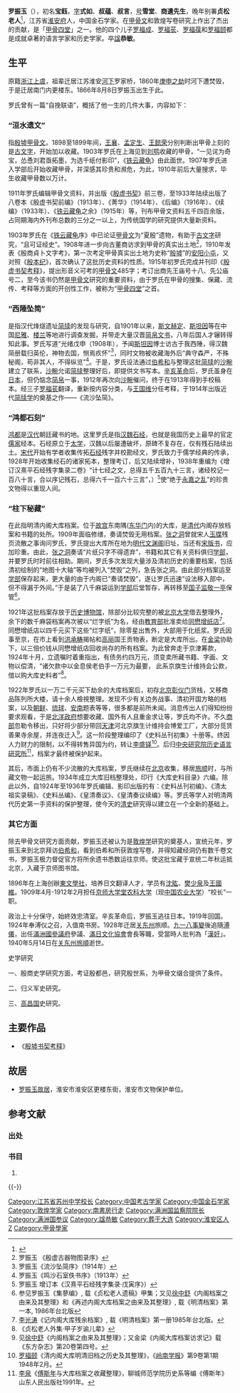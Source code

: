 {{Infobox Person
| name   = 羅振玉
| image     = 羅振玉.jpg
| image_size     = 200px
| caption  = 
| birth_date  = {{birth date|1866|8|8}}
| birth_place = {{QING-1862}}[[江苏省|江苏省]][[淮安府|淮安府]][[山阳县_(江苏省)|山阳县]]<br>（今[[淮安区|淮安区]]）
| death_date  = {{death date and age|1940|5|14|1866|08|08|df=y}} 
| death_place = {{flagdeco|Empire of Japan}} [[日屬關東州|日屬關東州]][[旅順|旅順]]
| occupation = 語言學家
| spouse =  
| children =
}}
'''罗振玉'''（{{bd|1866年|8月8日|1940年|5月14日|罗振玉}}），初名'''宝鈺'''，[[表字|字]]'''式如'''、'''叔蕴'''、'''叔言'''，[[号|号]]'''雪堂'''、'''商遺先生'''，晚年别署'''贞松老人'''<ref name="近代印人传">{{Cite book |title=近代印人传 |author=[[马国权_(学者)|马国权]] |publisher=上海书画出版社 |year=1998 |isbn=7-80512-963-0 |pages=139-142}}</ref>，江苏省[[淮安府|淮安府]]人，中国金石学家。在[[甲骨文|甲骨文]]和敦煌写卷研究上作出了杰出的贡献，是「[[甲骨四堂|甲骨四堂]]」之一。他的四个儿子[[罗福成|罗福成]]、[[罗福苌|罗福苌]]、[[罗福葆|罗福葆]]和[[罗福颐|罗福颐]]都是成就卓著的语言学家和历史学家。卒[[諡|諡]]'''恭敏'''。

== 生平==
原籍[[浙江|浙江]][[上虞|上虞]]，祖辈迁居江苏淮安[[河下|河下]]罗家桥，1860年[[庚申之劫|庚申之劫]]时河下遭焚毁，于是迁居南门内更楼东。1866年8月8日罗振玉出生于此。

罗氏曾有一篇“自挽联语”，概括了他一生的几件大事，内容如下：

{{quote|
毕生寝馈书丛，历观洹水遗文、西陲坠简、鸿都石刻、柱下秘藏，守缺抱残差自幸。<br />

半世沉沦桑海，溯自辛亥乘桴、乙丑扈跸、壬申于役、丁丑乞身，补天浴日竟何成。<ref>[[罗福颐|罗福颐]]编 《贞松老人外集》第四卷 1944(?)自印于沈阳</ref>}}

===“洹水遗文”===
指[[殷墟|殷墟]][[甲骨文|甲骨文]]。1898至1899年间，[[王襄|王襄]]、[[孟定生|孟定生]]、[[王懿荣|王懿荣]]分别判断出甲骨上刻的是[[古文字|古文字]]，开始加以收藏。1903年罗氏在上海见到[[刘鹗|刘鹗]]收藏的甲骨，“一见诧为奇宝，怂恿刘君亟拓墨，为选千纸付影印”，《[[铁云藏龟|铁云藏龟]]》由此面世。1907年罗氏进入学部后开始收藏甲骨，并深感其珍贵和濒危，为此，1910年前后大量搜求，毕生收藏甲骨数以万计。

1911年罗氏编辑甲骨文资料，并出版《[[殷虚书契|殷虚书契]]》前三卷，至1933年陆续出版了八卷本《殷虚书契前编》（1913年）、《菁华》（1914年）、《后编》（1916年）、《续编》（1933年）、《[[铁云藏龟|铁云藏龟]]之余》（1915年）等，刊布甲骨文资料五千四百余版，占同期海内外刊布总数的三分之一以上，为传统国学的研究提供大量新资料。

1903年罗氏在《[[铁云藏龟|铁云藏龟]]序》中已论证[[甲骨文|甲骨文]]为“夏殷”遗物，有助于[[古文字|古文字]]研究，“且可证经史”。1908年进一步向古董商访求到甲骨的真实出土地<ref>罗振玉 《殷虚古器物图录序》</ref>，1910年发表《殷商貞卜文字考》，第一次考定甲骨真实出土地为史称“[[殷墟|殷墟]]”的[[安阳小屯|安阳小屯]]，又对照《[[s:史記/003|殷本纪]]》，首次确认了这批历史资料的性质。1915年初罗氏完成并刊印《[[殷虚书契考释|殷虚书契考释]]》，提出形音义可考的[[甲骨文|甲骨文]]485字；考订出商先王庙号十八、先公庙号二，至今该书仍然是[[甲骨文|甲骨文]]研究的重要资料，由于罗氏在甲骨的搜集、保藏、流传、考释等方面的开创性工作，被称为“[[甲骨四堂|甲骨四堂]]”之首。

===“西陲坠简”===
是指汉代烽燧遗址[[简牍|简牍]]的发现与研究，自1901年以来，[[斯文赫定|斯文赫定]]、[[斯坦因|斯坦因]]等在中国[[尼雅|尼雅]]、[[楼兰|楼兰]]等地进行调查发掘，并带走大量汉晋[[简帛文书|简帛文书]]，八年后国人才辗转得知此事。罗氏写道“光绪戊申（1908年），予闻[[斯坦因|斯坦因]]博士访古于我西陲，得汉魏简册载归英伦，神物去国，恻焉疚怀”<ref>罗振玉《流沙坠简序》（1914年）</ref>，同时文物被收藏海外后“典守森严，不殊秘阁，苟非其人，不得纵览”<ref>罗振玉《鸣沙石室佚书序》（1913年）</ref>。于是，罗氏设法通过[[伯希和|伯希和]]与整理这批[[简牍|简牍]]的[[沙畹|沙畹]]建立了联系，[[沙畹|沙畹]]允诺[[简牍|简牍]]整理好后，即提供文书写本。[[辛亥革命|辛亥革命]]后，罗氏虽身在[[日本|日本]]，但仍惦念[[简帛|简帛]]一事，1912年再次向[[沙畹|沙畹]]催问，终于在1913年得到手校稿本。经三子[[罗福苌|罗福苌]]翻译，重新按内容分类，与[[王国维|王国维]]分任考释，于1914年出版近代[[简牍学|简牍学]]的奠基之作——《流沙坠简》。

===“鸿都石刻”===
[[鸿都|鸿都]]是[[汉代|汉代]]朝廷藏书的地。这里罗氏是指[[汉魏石经|汉魏石经]]，也就是我国历史上最早的官定[[儒家|儒家]]经本。石经原立于[[太学|太学]]，汉魏以后屡遭破坏，原碑不复存在，仅有残石陆续出土。[[宋代|宋代]]开始有学者收集传拓[[石经|石经]]残字并校勘经文，罗氏致力于儒学经典的传承，1928年开始收集经石的诸家拓本，整理考订，后又陆续增补，1938年重编为《增订汉熹平石经残字集录二卷》“计七经之文，总得五千五百九十三言，诸经校记一百八十言，合以序记残石，总得六千一百六十三言”，）<ref>罗振玉 增订本《汉熹平石经残字集录·戊寅序》）</ref>使“绝于[[永嘉之乱|永嘉之乱]]”的珍贵文物得以重现人间。

===“柱下秘藏”===
{{main|八千麻袋事件}}
在此指明清内阁大库档案。位于[[故宫|故宫]]东南隅([[东华门|东华门]]内)的大库，是[[清代|清代]]内阁存放档案和书籍的处所。1909年面临修缮，奏请焚毁无用档案。[[张之洞|张之洞]]曾就宋人[[玉牒|玉牒]]残页流散之事询问罗氏，罗氏提出大库所在地为[[明代|明代]][[文渊阁|文渊阁]]旧址，当还有[[宋版书|宋版书]]，应加珍重。由此，[[张之洞|张之洞]]奏请“片纸只字不得遗弃”，书籍和其它有关资料俱归[[学部|学部]]，并要罗氏时时前往相助。期间，罗氏多次发现大量涉及清初历史的重要档案，包括清初绘制的“地图十大轴”等均被列入“焚毁”之列，急告张之洞。由此部分档案运至[[学部|学部]]保存起来，更大量的由于内阁已“奏请焚毁”，遂让罗氏迅速“设法移入部中，但不得漏于外间。”于是装了八千麻袋运到[[学部|学部]]后堂暂存，再转移至[[国子监|国子监]][[敬一亭|敬一亭]]保管<ref>参见罗振玉《集蓼编》, 载《贞松老人遗稿》甲集；又见[[徐中舒|徐中舒]]《内阁档案之由来及其整理》和《再述内阁大库档案之由来及其整理》, 载《明清档案》第一本, 1986年台北版</ref>。

1921年这批档案存放于[[历史博物馆|历史博物馆]]，除部分比较完整的被[[北京大学|北京大学]]借去整理外，余下的数千麻袋档案再次被以“烂字纸”为名，经由[[中华民国教育部|教育部]]批准卖给[[同懋增纸店|同懋增纸店]]<ref>[[李光涛|李光涛]]《记内阁大库残余档案》, 载《明清档案》第一册1985年台北版。</ref>。同懋增纸店以四千元买下这些“烂字纸”，除零星出售外，大部用于化纸浆。罗氏因事至京，在市上看到[[洪承畴|洪承畴]]揭帖和[[王氏高麗|高丽]]国王贡物表，断定是大库所出。在[[金梁|金梁]]协助下，以三倍价钱从同懋增纸店回收尚存的所有档案。为此曾奔走于京津筹款，1924年十月，立遗嘱时着重指出，有债务约四万元，须变卖所藏书籍、字画、文物以偿清，“诸欠款中以金息侯老伯手一万元为最要， 此系京旗生计维持会公款，借以购大库史料者”<ref>《贞松老人外集·甲子岁谕儿辈》</ref>。

1922年罗氏以一万二千元买下劫余的大库档案后，初存[[北京|北京]][[彰仪门|彰仪门]]货栈，又移商品陈列所大楼，请十余人檢視整理。发现不少有关边务战事、清初开国方略的档案，以及[[朝鲜|朝鲜]]、[[琉球|琉球]]、[[越南|安南]]题表等等，很多都是前所未闻。消息传出人们得知纷纷要求观看，于是[[北洋政府|北洋政府]]想要收藏、国外有人且重金求让等，罗氏均不许。不久[[商部|商部]]忽勒令移出，只好将少部分带回[[天津|天津]]河北京旗生计维持会博爱工厂，大部分觅赁善果寺余屋，并连夜迁入<ref>见[[徐中舒|徐中舒]]《内阁档案之由来及其整理》；又金梁《内阁大库档案访求记》载《东方杂志》第20卷第四号。</ref>。这一阶段整理编印了《史料丛刊初集》十册等。终因人力财力的限制，以不得转售异国为约，转让[[李盛铎|李盛铎]]<ref>[[罗福颐|罗福颐]]《清内阁大库明清旧档之历史及其整理》，《[[岭南学报|岭南学报]]》第9卷第1期1948年2月。</ref>。后归[[中央研究院|中央研究院]][[历史语言研究所|历史语言研究所]]<ref>[[李泉|李泉]]《[[傅斯年|傅斯年]]与大库档案之收藏整理》，聊城师范学院历史系等编《傅斯年》山东人民出版社1991年。</ref>，档案才最终被保护起来。

其后，市面上仍有不少流散的大库档案，罗氏继续在[[北京|北京]]收集，移居[[旅顺|旅顺]]时，与所藏文物一起运旅。1934年成立大库旧档整理处，印行《大库史料目录》六编。除此以外，自1924年至1936年罗氏编辑、影印出版的有：《史料丛刊初编》、《清太祖实录稿》、《史料丛编》、《皇清奏议》、《皇清奏议续编》等。罗氏等学人对明清两代历史第一手资料的保护整理，使今天的[[清史|清史]]研究得以建立在一个全新的基础上。

===其它方面===
除去甲骨文研究方面贡献，罗振玉还被认为是[[敦煌学|敦煌学]]研究的奠基人，宣统元年，罗振玉来到北京拜访[[伯希和|伯希和]]，看到伯希和所获敦煌写卷，并得知藏经洞仍有数千卷文书，罗振玉极力督促官方将所余遗书悉数运往京师。使这批宝藏于宣统二年秋运抵北京，入藏于京师图书馆。

1896年在上海创辦[[東文學社|東文學社]]，培养日文翻译人才，学员有[[沈肱|沈肱]]、[[樊少泉|樊少泉]]及[[王國維|王國維]]。1909年4月-1912年2月担任[[京师大学堂农科大学|京师大学堂农科大学]]（现[[中国农业大学|中国农业大学]]）“校长”一职。

政治上十分保守，始終效忠清室。辛亥革命后，罗振玉逃往日本。1919年回国。1924年奉溥仪之召，入值南书房。1928年迁居[[关东州|关东州]]旅顺。[[九一八事變|九一八事變]]後追隨[[溥儀|溥儀]]，出任[[滿洲國參議府|滿洲國參議府]]參議、[[滿日文化協會|滿日文化協會]]會長等職，受當時人批判為「[[漢奸|漢奸]]」。1940年5月14日在[[关东州|关东州]][[旅順|旅順]]逝世。

;史学研究

一、殷商史学研究方面，考证殷都邑，研究殷世系，为甲骨文缀合提供了条件。

二、归义军史研究。

三、[[高昌国|高昌国]]史研究。

== 主要作品 ==
*《[[殷墟书契考释|殷墟书契考释]]》

==故居==
*[[罗振玉故居|罗振玉故居]]，淮安市淮安区更楼东街，淮安市文物保护单位。

== 参考文献 ==
=== 出处 ===
{{Reflist}}
=== 书目 ===
# {{Cite book | author = [[张永山|张永山]] [[罗琨|罗琨]] | title = 罗振玉评传 | location = 中国 | publisher = 百花洲文艺出版社 | date = 1996年12月 |ISBN =7-80579-626-2| language= 中文}}

{{-}}
{{甲骨學四堂}}
{{start box}}
{{s-none|首任}}
{{s-title|[[苏州中学|苏州中学]]校长|1904年—1906年}}
{{s-after|[[王仁东|王仁东]]}}
{{end box}}

{{Authority control}}
{{DEFAULTSORT:L}}
[[Category:江苏省苏州中学校长|Category:江苏省苏州中学校长]]
[[Category:中国考古学家|Category:中国考古学家]]
[[Category:中国金石学家|Category:中国金石学家]]
[[Category:敦煌学家|Category:敦煌学家]]
[[Category:南書房行走|Category:南書房行走]]
[[Category:满洲国监察院院长|Category:满洲国监察院院长]]
[[Category:满洲国参议|Category:满洲国参议]]
[[Category:諡恭敏|Category:諡恭敏]]
[[Category:葬于大连|Category:葬于大连]]
[[Category:淮安区人|Category:淮安区人]]
[[Category:罗姓|Z]]
[[Category:甲骨學家|Category:甲骨學家]]
